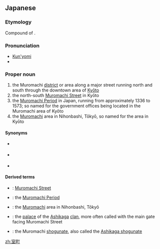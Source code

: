 ==Japanese==
{{ja-kanjitab|むろ|まち|yomi=k}}

===Etymology===
Compound of {{compound|lang=ja|sort=むろまち|室|tr1=muro|t1=a cellar, a certain kind of storage room|町|tr2=machi|t2=town, district}}.

===Pronunciation===
* [[訓読み|Kun'yomi]]
* {{IPA|lang=ja|[mu͍ɽo̞ma̠t͡ɕi]}}

===Proper noun===
{{ja-pos|proper|むろまち}}

# the Muromachi [[district]] or area along a major street running north and south through the downtown area of [[w:Kyōto|Kyōto]]
# the north-south [[w:Muromachi Street|Muromachi Street]] in Kyōto
# the [[w:Muromachi period|Muromachi Period]] in Japan, running from approximately 1336 to 1573; so named for the government offices being located in the Muromachi area of Kyōto
# the [[w:Muromachi, Tokyo|Muromachi]] area in Nihonbashi, Tōkyō, so named for the area in Kyōto

====Synonyms====
* {{sense|street in Kyōto}} {{l|ja|室町通|tr=[[むろまちどおり]], ''[[Muromachi-dōri]]''}}
* {{sense|period in Japan}} {{l|ja|室町時代|tr=[[むろまちじだい]], ''[[Muromachi-jidai]]''}}
* {{sense|area in Tōkyō}} {{l|ja|日本橋室町|tr=[[にほんばしむろまち]], ''[[Nihonbashi Muromachi]]''}}

====Derived terms====
* {{l|ja|室町通|tr=[[むろまちどおり]], ''[[Muromachi-dōri]]''}}: [[w:Muromachi Street|Muromachi Street]]
* {{l|ja|室町時代|tr=[[むろまちじだい]], ''[[Muromachi-jidai]]''}}: the [[w:Muromachi Period|Muromachi Period]]
* {{l|ja|日本橋室町|tr=[[にほんばしむろまち]], ''[[Nihonbashi Muromachi]]''}}: the [[w:Muromachi, Tokyo|Muromachi]] area in Nihonbashi, Tōkyō
* {{l|ja|室町殿|tr=[[むろまちどの]], ''[[Muromachi-dono]]''}}: the [[palace]] of the [[Ashikaga]] [[clan]], more often called {{m|ja|花の御所|tr=[[Hana no Gosho]]||Flower Palace}} with the main gate facing Muromachi Street
* {{l|ja|室町幕府|tr=[[むろまちばくふ]], ''[[Muromachi Bakufu]]''}}: the Muromachi [[shogunate]], also called the [[w:Ashikaga shogunate|Ashikaga shogunate]]

[[zh:室町]]